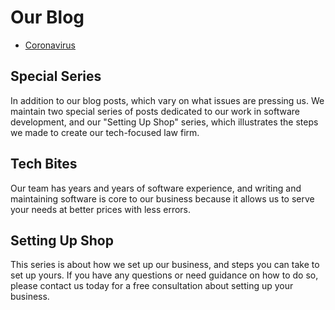 <Seo title="Blog" />

# Our Blog

* [Coronavirus](/blog/coronavirus)

## Special Series

In addition to our blog posts, which vary on what issues are pressing us. We
maintain two special series of posts dedicated to our work in software
development, and our "Setting Up Shop" series, which illustrates the steps we
made to create our tech-focused law firm.

<Flex flexWrap="wrap">

<DesktopHalfMobileFullCard to='/blog/tech-bites'>
<Box p="6">

## Tech Bites

Our team has years and years of software experience, and writing and
maintaining software is core to our business because it allows us to serve
your needs at better prices with less errors.

</Box>
</DesktopHalfMobileFullCard>

<DesktopHalfMobileFullCard to='/blog/setting-up-shop'>
<Box p="6">

## Setting Up Shop

This series is about how we set up our business, and steps you can take to
set up yours. If you have any questions or need guidance on how to do so,
please contact us today for a free consultation about setting up
your business.

</Box>
</DesktopHalfMobileFullCard>

</Flex>

